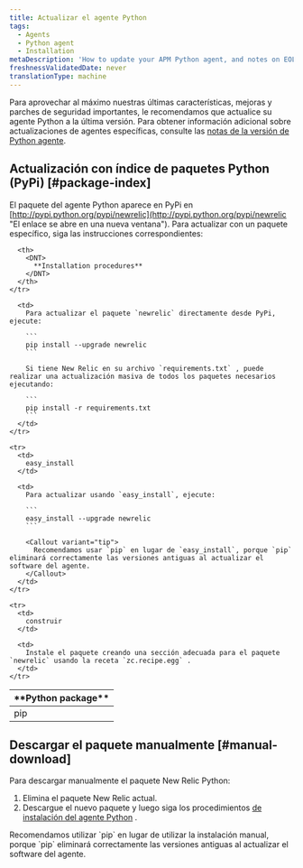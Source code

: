 ```yaml
---
title: Actualizar el agente Python
tags:
  - Agents
  - Python agent
  - Installation
metaDescription: 'How to update your APM Python agent, and notes on EOL support for early agent versions.'
freshnessValidatedDate: never
translationType: machine
---
```


Para aprovechar al máximo nuestras últimas características, mejoras y parches de seguridad importantes, le recomendamos que actualice su agente Python a la última versión. Para obtener información adicional sobre actualizaciones de agentes específicas, consulte las [notas de la versión de Python agente](/docs/release-notes/agent-release-notes/python-release-notes).

## Actualización con índice de paquetes Python (PyPi) [#package-index]

El paquete del agente Python aparece en PyPi en [http://pypi.python.org/pypi/newrelic](http://pypi.python.org/pypi/newrelic "El enlace se abre en una nueva ventana"). Para actualizar con un paquete específico, siga las instrucciones correspondientes:

<table>
  <thead>
    <tr>
      <th width={150}>
        <DNT>
          **Python package**
        </DNT>
      </th>

      <th>
        <DNT>
          **Installation procedures**
        </DNT>
      </th>
    </tr>
  </thead>

  <tbody>
    <tr>
      <td>
        pip
      </td>

      <td>
        Para actualizar el paquete `newrelic` directamente desde PyPi, ejecute:

        ```
        pip install --upgrade newrelic
        ```

        Si tiene New Relic en su archivo `requirements.txt` , puede realizar una actualización masiva de todos los paquetes necesarios ejecutando:

        ```
        pip install -r requirements.txt
        ```
      </td>
    </tr>

    <tr>
      <td>
        easy_install
      </td>

      <td>
        Para actualizar usando `easy_install`, ejecute:

        ```
        easy_install --upgrade newrelic
        ```

        <Callout variant="tip">
          Recomendamos usar `pip` en lugar de `easy_install`, porque `pip` eliminará correctamente las versiones antiguas al actualizar el software del agente.
        </Callout>
      </td>
    </tr>

    <tr>
      <td>
        construir
      </td>

      <td>
        Instale el paquete creando una sección adecuada para el paquete `newrelic` usando la receta `zc.recipe.egg` .
      </td>
    </tr>
  </tbody>
</table>

## Descargar el paquete manualmente [#manual-download]

Para descargar manualmente el paquete New Relic Python:

1. Elimina el paquete New Relic actual.
2. Descargue el nuevo paquete y luego siga los procedimientos [de instalación del agente Python](/docs/agents/python-agent/installation-configuration/python-agent-installation#download-site) .

<Callout variant="tip">
  Recomendamos utilizar `pip` en lugar de utilizar la instalación manual, porque `pip` eliminará correctamente las versiones antiguas al actualizar el software del agente.
</Callout>